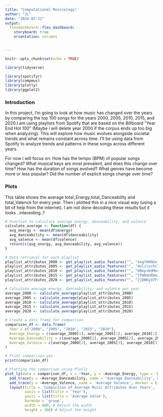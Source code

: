 ```yaml
---
title: "Computational Musicology"
author: "JL"
date: "2024-02-21"
output:
  flexdashboard::flex_dashboard:
    storyboard: true
    orientation: columns
    

---
```


```r
knitr::opts_chunk$set(echo = TRUE)
```

```r
library(tidyverse)
```

```r
library(spotifyr)
library(compmus)
library(plotly)
library(ggplot2)

```


### Introduction 

 In this project, I'm going to look at how music has changed over the years by comparing the top 100 songs  for the years 2000, 2005, 2010, 2015, and 2020.I am using playlists from Spotify that are based on the Billboard "Year End Hot 100" (Maybe i will delete year 2000 if the corpus ends up too big when analyzing). 
This will explore how music evolves alongside societal trends and what remains constant across time.
I'll be using data from Spotify to analyze trends and patterns in these songs across different years.

For now i will focus on: 
How has the tempo (BPM) of popular songs changed?
What musical keys are most prevalent, and does this change over time?
How has the duration of songs evolved?
What genres have become more or less popular?
Did the number of explicit songs change over time? 



### Plots

This table shows the average total_Energy,total_Danceability and total_Valence
for every year. Then i plotted this in a nice visual way (using a bit of help from the internet). I am not done decoding these results but it looks ..interesting..? 

```r


# Function to calculate average energy, danceability, and valence
calculate_average <- function(df) {
  avg_energy <- mean(df$energy)
  avg_danceability <- mean(df$danceability)
  avg_valence <- mean(df$valence)
  return(c(avg_energy, avg_danceability, avg_valence))
}

# Data retrieval for each playlist
playlist_attributes_2000 <- get_playlist_audio_features("", "4sgfHKNUvjabf82DgycNld")
playlist_attributes_2005 <- get_playlist_audio_features("", "4olzlochc7bKxI9meYVBQ5")
playlist_attributes_2010 <- get_playlist_audio_features("", "0BopsKdMocIBPOUYNrYod0")
playlist_attributes_2015 <- get_playlist_audio_features("", "7fW8dnRbe3Gn7zCa4Tpe1D")
playlist_attributes_2020 <- get_playlist_audio_features("", "2jDNKyd7Fs8Zf3pLVkCasY")

# Calculate average energy, danceability, and valence per year
average_2000 <- calculate_average(playlist_attributes_2000)
average_2005 <- calculate_average(playlist_attributes_2005)
average_2010 <- calculate_average(playlist_attributes_2010)
average_2015 <- calculate_average(playlist_attributes_2015)
average_2020 <- calculate_average(playlist_attributes_2020)

# Create a data frame for comparison
comparison_df <- data.frame(
  Year = c("2000", "2005", "2010", "2015", "2020"),
  Average_Energy = c(average_2000[1], average_2005[1], average_2010[1], average_2015[1], average_2020[1]),
  Average_Danceability = c(average_2000[2], average_2005[2], average_2010[2], average_2015[2], average_2020[2]),
  Average_Valence = c(average_2000[3], average_2005[3], average_2010[3], average_2015[3], average_2020[3])
)

# Print comparison yes
print(comparison_df)

# Plotting the comparison using Plotly
plot_ly(data = comparison_df, x = ~Year, y = ~Average_Energy, type = 'bar', name = 'Average Energy', marker = list(color = 'rgba(255, 153, 51, 0.7)')) %>%
  add_trace(y = ~Average_Danceability, name = 'Average Danceability', marker = list(color = 'rgba(51, 153, 255, 0.7)')) %>%
  add_trace(y = ~Average_Valence, name = 'Average Valence', marker = list(color = 'rgba(102, 204, 0, 0.7)')) %>%
  layout(title = 'Comparison of Average Music Attributes Over Years',
         xaxis = list(title = 'Year'),
         yaxis = list(title = 'Average Value'),
         barmode = 'group',
         width = 800, # Adjust the width
         height = 300) # Adjust the height
```

